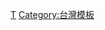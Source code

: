 {{Largest cities
| name = Largest cities of Taiwan
| country = 中華民國
| stat_ref = 2020年7月底戶籍人口
| list_by_pop = 
| class = nav
| div_name = 行政區
| div_link = 

| city_1 = 新北市
| div_1 = 新北市
| pop_1 = 4,027,481
| img_1 = New_Taipei_Skyline_2019.png

| city_2 = 臺中市
| div_2 = 臺中市
| pop_2 = 2,820,979
| img_2 = Taichung skyline.png

| city_3 = 高雄市
| div_3 = 高雄市
| pop_3 = 2,760,028
| img_3 = Kaohsiung_skyline_2020_May.jpg

| city_4 = 臺北市
| div_4 = 臺北市
| pop_4 = 2,620,037
| img_4 = Taipei_Skyline_2021.jpg

| city_5 = 桃園市
| div_5 = 桃園市
| pop_5 = 2,260,043
| img_5 = 桃園國際機場捷運興建中的三重站.jpg

| city_6 = 臺南市
| div_6 = 臺南市
| pop_6 = 1,877,294

| city_7 = 新竹市
| div_7 = 新竹市
| pop_7 = 450,113

| city_8 = 基隆市 
| div_8 = 基隆市
| pop_8 = 368,372

| city_9 = 嘉義市 
| div_9 = 嘉義市 
| pop_9 = 266,833

| city_10 = 彰化市 
| div_10 = 彰化縣 
| pop_10 = 231,876

| city_11 = 屏東市
| div_11 = 屏東縣
| pop_11 = 198,359

| city_12 = 竹北市
| div_12 = 新竹縣
| pop_12 = 198,122

| city_13 = 員林市 
| div_13 = 彰化縣  
| pop_13 = 125,137

| city_14 = 斗六市 
| div_14 = 雲林縣  
| pop_14 = 108,692

| city_15 = 臺東市
| div_15 = 臺東縣
| pop_15 = 104,904

| city_16 = 頭份市
| div_16 = 苗栗縣
| pop_16 = 103,993

| city_17 = 花蓮市
| div_17 = 花蓮縣
| pop_17 = 102,762


| city_18 = 南投市
| div_18 = 南投縣
| pop_18 = 99,210

| city_19 = 草屯鎮
| div_19 = 南投縣
| pop_19 = 97,474

| city_20 = 竹東鎮
| div_20 = 新竹縣
| pop_20 = 96,036

}}<noinclude>
[[Category:亚洲最大城市模板|T]]
[[Category:台灣模板]]
</noinclude>